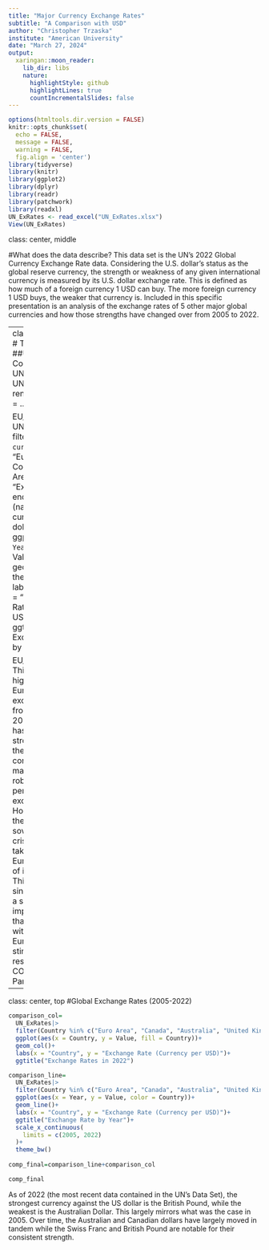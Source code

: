 ---
title: "Major Currency Exchange Rates"
subtitle: "A Comparison with USD"
author: "Christopher Trzaska"
institute: "American University"
date: "March 27, 2024"
output:
  xaringan::moon_reader:
    lib_dir: libs
    nature:
      highlightStyle: github
      highlightLines: true
      countIncrementalSlides: false
---

```{r setup, include=FALSE}
options(htmltools.dir.version = FALSE)
knitr::opts_chunk$set(
  echo = FALSE,
  message = FALSE,
  warning = FALSE,
  fig.align = 'center')
library(tidyverse)
library(knitr)
library(ggplot2)
library(dplyr)
library(readr)
library(patchwork)
library(readxl)
UN_ExRates <- read_excel("UN_ExRates.xlsx")
View(UN_ExRates)
```

class: center, middle

#What does the data describe?
This data set is the UN's 2022 Global Currency Exchange Rate data. Considering the U.S. dollar's status as the global reserve currency, the strength or weakness of any given international currency is measured by its U.S. dollar exchange rate. This is defined as how much of a foreign currency 1 USD can buy. The more foreign currency 1 USD buys, the weaker that currency is. Included in this specific presentation is an analysis of the exchange rates of 5 other major global currencies and how those strengths have changed over from 2005 to 2022. 

---
class: center, top
# The Euro
##USD's Main Competition
```{r, fig.height=4, fig.width=10}
UN_ExRates <- UN_ExRates |>
  rename(Country = ...2)

EU_over_time=
  UN_ExRates|>
  filter(`National currency` == "Euro (EUR)", Country == "Euro Area", Series == "Exchange rates: end of period (national currency per US dollar)")|>
  ggplot(aes(x = `Year`, y = Value))+
  geom_line()+
  theme_bw()+
  labs(x = "Year", y = "Exchange Rate (EUR per USD)")+
  ggtitle("EUR/USD Exchange Rate by Year")

EU_over_time
```
This figure highlights the Euro's USD exchange rate from 2005 to 2022. The Euro has remained strong against the dollar, consistently maintaining a robust ~.75 EUR per USD exchange rate. However as the the European sovereign debt crisis began to take its toll, the Euro shed some of its strength. This has held since 2015, with a short lived improvement that coincided with massive Eurozone stimulus in response to the COVID-19 Pandemic.
---
class: center, top 
#Global Exchange Rates (2005-2022)
```{r, fig.height=8, fig.width=16}

comparison_col=
  UN_ExRates|>
  filter(Country %in% c("Euro Area", "Canada", "Australia", "United Kingdom", "Switzerland"), Series == "Exchange rates: end of period (national currency per US dollar)", Year == "2022")|>
  ggplot(aes(x = Country, y = Value, fill = Country))+
  geom_col()+
  labs(x = "Country", y = "Exchange Rate (Currency per USD)")+
  ggtitle("Exchange Rates in 2022")

comparison_line=
  UN_ExRates|>
  filter(Country %in% c("Euro Area", "Canada", "Australia", "United Kingdom", "Switzerland"), Series == "Exchange rates: end of period (national currency per US dollar)")|>
  ggplot(aes(x = Year, y = Value, color = Country))+
  geom_line()+
  labs(x = "Country", y = "Exchange Rate (Currency per USD)")+
  ggtitle("Exchange Rate by Year")+
  scale_x_continuous(
    limits = c(2005, 2022)
  )+
  theme_bw()
  
comp_final=comparison_line+comparison_col

comp_final
```
 As of 2022 (the most recent data contained in the UN's Data Set), the strongest currency against the US dollar is the British Pound, while the weakest is the Australian Dollar. This largely mirrors what was the case in 2005. Over time, the Australian and Canadian dollars have largely moved in tandem while the Swiss Franc and British Pound are notable for their consistent strength.
